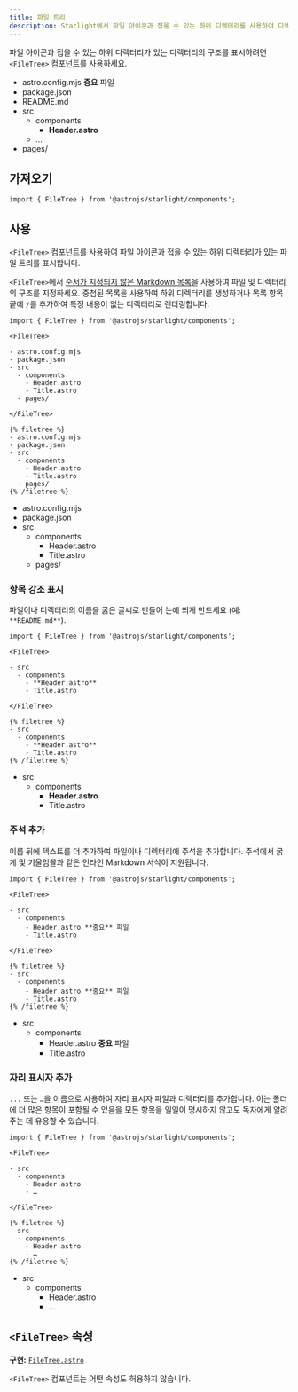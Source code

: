 ```yaml
---
title: 파일 트리
description: Starlight에서 파일 아이콘과 접을 수 있는 하위 디렉터리를 사용하여 디렉터리 구조를 표시하는 방법을 알아보세요.
---
```



파일 아이콘과 접을 수 있는 하위 디렉터리가 있는 디렉터리의 구조를 표시하려면 `<FileTree>` 컴포넌트를 사용하세요.


<Preview>

<FileTree slot="preview">

- astro.config.mjs **중요** 파일
- package.json
- README.md
- src
  - components
    - **Header.astro**
  - …
- pages/

</FileTree>

</Preview>

## 가져오기

```tsx
import { FileTree } from '@astrojs/starlight/components';
```

## 사용

`<FileTree>` 컴포넌트를 사용하여 파일 아이콘과 접을 수 있는 하위 디렉터리가 있는 파일 트리를 표시합니다.

`<FileTree>`에서 [순서가 지정되지 않은 Markdown 목록](https://www.markdownguide.org/basic-syntax/#unordered-lists)을 사용하여 파일 및 디렉터리의 구조를 지정하세요.
중첩된 목록을 사용하여 하위 디렉터리를 생성하거나 목록 항목 끝에 `/`를 추가하여 특정 내용이 없는 디렉터리로 렌더링합니다.

<Preview>

```mdx
import { FileTree } from '@astrojs/starlight/components';

<FileTree>

- astro.config.mjs
- package.json
- src
  - components
    - Header.astro
    - Title.astro
  - pages/

</FileTree>
```

<Fragment slot="markdoc">

```markdoc
{% filetree %}
- astro.config.mjs
- package.json
- src
  - components
    - Header.astro
    - Title.astro
  - pages/
{% /filetree %}
```

</Fragment>

<FileTree slot="preview">

- astro.config.mjs
- package.json
- src
  - components
    - Header.astro
    - Title.astro
  - pages/

</FileTree>

</Preview>

### 항목 강조 표시

파일이나 디렉터리의 이름을 굵은 글씨로 만들어 눈에 띄게 만드세요 (예: `**README.md**`).

<Preview>

```mdx {7}
import { FileTree } from '@astrojs/starlight/components';

<FileTree>

- src
  - components
    - **Header.astro**
    - Title.astro

</FileTree>
```

<Fragment slot="markdoc">

```markdoc {4}
{% filetree %}
- src
  - components
    - **Header.astro**
    - Title.astro
{% /filetree %}
```

</Fragment>

<FileTree slot="preview">

- src
  - components
    - **Header.astro**
    - Title.astro

</FileTree>

</Preview>

### 주석 추가

이름 뒤에 텍스트를 더 추가하여 파일이나 디렉터리에 주석을 추가합니다.
주석에서 굵게 및 기울임꼴과 같은 인라인 Markdown 서식이 지원됩니다.

<Preview>

```mdx {7}
import { FileTree } from '@astrojs/starlight/components';

<FileTree>

- src
  - components
    - Header.astro **중요** 파일
    - Title.astro

</FileTree>
```

<Fragment slot="markdoc">

```markdoc {4}
{% filetree %}
- src
  - components
    - Header.astro **중요** 파일
    - Title.astro
{% /filetree %}
```

</Fragment>

<FileTree slot="preview">

- src
  - components
    - Header.astro **중요** 파일
    - Title.astro

</FileTree>

</Preview>

### 자리 표시자 추가

`...` 또는 `…`을 이름으로 사용하여 자리 표시자 파일과 디렉터리를 추가합니다.
이는 폴더에 더 많은 항목이 포함될 수 있음을 모든 항목을 일일이 명시하지 않고도 독자에게 알려주는 데 유용할 수 있습니다.

<Preview>

```mdx {8}
import { FileTree } from '@astrojs/starlight/components';

<FileTree>

- src
  - components
    - Header.astro
    - …

</FileTree>
```

<Fragment slot="markdoc">

```markdoc {5}
{% filetree %}
- src
  - components
    - Header.astro
    - …
{% /filetree %}
```

</Fragment>

<FileTree slot="preview">

- src
  - components
    - Header.astro
    - …

</FileTree>

</Preview>

## `<FileTree>` 속성

**구현:** [`FileTree.astro`](https://github.com/withastro/starlight/blob/main/packages/starlight/user-components/FileTree.astro)

`<FileTree>` 컴포넌트는 어떤 속성도 허용하지 않습니다.
